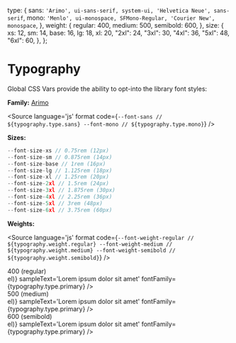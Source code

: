 
<Meta title="Atoms/Typography" />

  type: {
    sans: `'Arimo', ui-sans-serif, system-ui, 'Helvetica Neue', sans-serif`,
    mono: `'Menlo', ui-monospace, SFMono-Regular, 'Courier New', monospace`,
  },
  weight: {
    regular: 400,
    medium: 500,
    semibold: 600,
  },
  size: {
    xs: 12,
    sm: 14,
    base: 16,
    lg: 18,
    xl: 20,
    "2xl": 24,
    "3xl": 30,
    "4xl": 36,
    "5xl": 48,
    "6xl": 60,
  },
};

# Typography
Global CSS Vars provide the ability to opt-into the library font styles:

**Family:** [Arimo](https://fonts.google.com/share?selection.family=Arimo:wght@400;500;600)

<Source
  language='js'
  format
  code={`
--font-sans // ${typography.type.sans}
--font-mono // ${typography.type.mono}
`}
/>

**Sizes:**

```js
--font-size-xs // 0.75rem (12px)
--font-size-sm // 0.875rem (14px)
--font-size-base // 1rem (16px)
--font-size-lg // 1.125rem (18px)
--font-size-xl // 1.25rem (20px)
--font-size-2xl // 1.5rem (24px)
--font-size-3xl // 1.875rem (30px)
--font-size-4xl // 2.25rem (36px)
--font-size-5xl // 3rem (48px)
--font-size-6xl // 3.75rem (60px)
```

**Weights:**

<Source
  language='js'
  format
  code={`
--font-weight-regular // ${typography.weight.regular}
--font-weight-medium // ${typography.weight.medium}
--font-weight-semibold // ${typography.weight.semibold}
`}
/>

<Canvas>
  <div
    style={{
      display: 'grid',
      gridColumnGap: '0.5em',
      gridTemplateAreas:
        `"rg md sb"
        "rg md sb"
        "rg md sb"`
    }}
  >
    <style type="text/css">
      {`.regular {
        grid-area: rg;
        width: 300px;
        font-weight: var(--font-weight-regular);
      }
      .medium {
        grid-area: md;
        width: 300px;
        font-weight: var(--font-weight-medium);
      }
      .semibold {
        grid-area: sb;
        width: 300px;
        font-weight: var(--font-weight-semibold);
      }`}
    </style>
    <div className="regular rg">
      <span>400 (regular)</span>
      <div>
        <Typeset fontSizes={Object.values(typography.size).map((el) => el)}
          sampleText='Lorem ipsum dolor sit amet'
          fontFamily={typography.type.primary}
        />
      </div>
    </div>
    <div className="medium md">
      <span>500 (medium)</span>
      <div>
        <Typeset fontSizes={Object.values(typography.size).map((el) => el)}
          sampleText='Lorem ipsum dolor sit amet'
          fontFamily={typography.type.primary}
        />
      </div>
    </div>
    <div className="semibold sb">
      <span>600 (semibold)</span>
      <div>
        <Typeset fontSizes={Object.values(typography.size).map((el) => el)}
          sampleText='Lorem ipsum dolor sit amet'
          fontFamily={typography.type.primary}
        />
      </div>
    </div>
  </div>
</Canvas>
